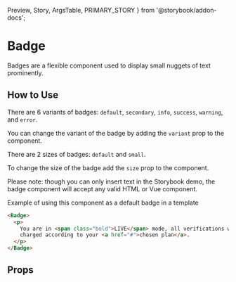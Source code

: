   Preview,
  Story,
  ArgsTable,
  PRIMARY_STORY
} from '@storybook/addon-docs';

# Badge

Badges are a flexible component used to display small nuggets of text prominently.

<Preview>
  <Story id="components-badge--primary" />
</Preview>

## How to Use

There are 6 variants of badges: `default`, `secondary`, `info`, `success`, `warning`, and `error`.

You can change the variant of the badge by adding the `variant` prop to the component.

There are 2 sizes of badges: `default` and `small`.

To change the size of the badge add the `size` prop to the component.

Please note: though you can only insert text in the Storybook demo, the badge component will accept any valid HTML or Vue component.

Example of using this component as a default badge in a template

```html
<Badge>
  <p>
    You are in <span class="bold">LIVE</span> mode, all verifications will be
    charged according to your <a href="#">chosen plan</a>.
  </p>
</Badge>
```

## Props

<ArgsTable story={PRIMARY_STORY} />
